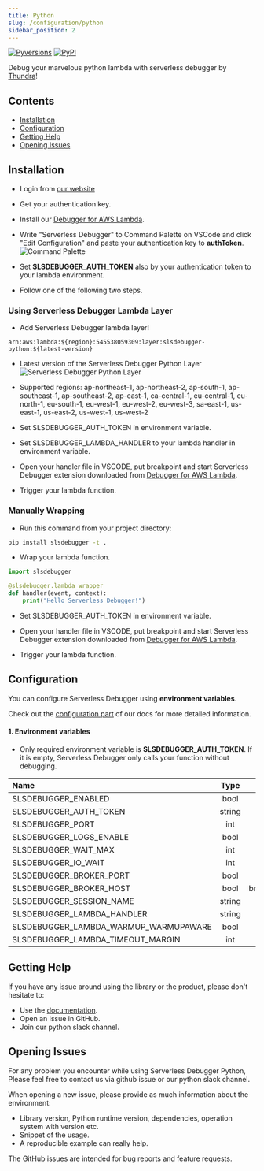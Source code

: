 ```yaml
---
title: Python
slug: /configuration/python
sidebar_position: 2
---
```


[![Pyversions](https://img.shields.io/pypi/pyversions/slsdebugger.svg?style=flat)](https://pypi.org/project/slsdebugger/)
[![PyPI](https://img.shields.io/pypi/v/slsdebugger.svg)](https://pypi.org/project/slsdebugger/)

Debug your marvelous python lambda with serverless debugger by [Thundra](https://www.serverlessdebugger.com)!

## Contents

- [Installation](#installation)
- [Configuration](#configuration)
- [Getting Help](#getting-help)
- [Opening Issues](#opening-issues)

  
## Installation

- Login from [our website](https://app.serverlessdebugger.com/landing)

- Get your authentication key.

- Install our [Debugger for AWS Lambda](https://marketplace.visualstudio.com/items?itemName=thundra.thundra-debugger).

- Write "Serverless Debugger" to Command Palette on VSCode and click "Edit Configuration" and paste your authentication key to **authToken**. 
![Command Palette](/img/serverless-debugger-palette.png)

- Set **SLSDEBUGGER_AUTH_TOKEN** also by your authentication token to your lambda environment.

- Follow one of the following two steps.
### Using Serverless Debugger Lambda Layer

- Add Serverless Debugger lambda layer!
```
arn:aws:lambda:${region}:545538059309:layer:slsdebugger-python:${latest-version} 
```
- Latest version of the Serverless Debugger Python Layer ![Serverless Debugger Python Layer](https://api.globadge.com/v1/badgen/aws/lambda/layer/latest-version/us-west-2/545538059309/slsdebugger-python)

- Supported regions: ap-northeast-1, ap-northeast-2, ap-south-1, ap-southeast-1, ap-southeast-2, ap-east-1, ca-central-1, eu-central-1, eu-north-1, eu-south-1, eu-west-1, eu-west-2, eu-west-3, sa-east-1, us-east-1, us-east-2, us-west-1, us-west-2

- Set SLSDEBUGGER_AUTH_TOKEN in environment variable.

- Set SLSDEBUGGER_LAMBDA_HANDLER to your lambda handler in environment variable.

- Open your handler file in VSCODE, put breakpoint and start Serverless Debugger extension downloaded from [Debugger for AWS Lambda](https://marketplace.visualstudio.com/items?itemName=thundra.thundra-debugger).

- Trigger your lambda function.
### Manually Wrapping

- Run this command from your project directory:
```bash
pip install slsdebugger -t .
```

- Wrap your lambda function.
```python
import slsdebugger

@slsdebugger.lambda_wrapper
def handler(event, context):
    print("Hello Serverless Debugger!")
```

- Set SLSDEBUGGER_AUTH_TOKEN in environment variable.

- Open your handler file in VSCODE, put breakpoint and start Serverless Debugger extension downloaded from [Debugger for AWS Lambda](https://marketplace.visualstudio.com/items?itemName=thundra.thundra-debugger).

- Trigger your lambda function.

## Configuration
You can configure Serverless Debugger using **environment variables**.

Check out the [configuration part](https://docs.serverlessdebugger.com/configuration/python) of our docs for more detailed information.

#### 1. Environment variables

- Only required environment variable is **SLSDEBUGGER_AUTH_TOKEN**. If it is empty, Serverless Debugger only calls your function without debugging.

| Name                                                | Type   |          Default Value                |
|:----------------------------------------------------|:------:|:-------------------------------------:|
| SLSDEBUGGER_ENABLED                                 | bool   |              true                     |
| SLSDEBUGGER_AUTH_TOKEN                              | string |                -                      |
| SLSDEBUGGER_PORT                                    |  int   |              1111                     |
| SLSDEBUGGER_LOGS_ENABLE                             |  bool  |              false                    |
| SLSDEBUGGER_WAIT_MAX                                |  int   |              60000(ms)                |
| SLSDEBUGGER_IO_WAIT                                 |  int   |              2000(ms)                 |
| SLSDEBUGGER_BROKER_PORT                             |  bool  |              444                      |
| SLSDEBUGGER_BROKER_HOST                             |  bool  | broker.service.serverlessdebugger.com |
| SLSDEBUGGER_SESSION_NAME                            | string |              default                  |
| SLSDEBUGGER_LAMBDA_HANDLER                          | string |                -                      |
| SLSDEBUGGER_LAMBDA_WARMUP_WARMUPAWARE               |  bool  |              false                    |
| SLSDEBUGGER_LAMBDA_TIMEOUT_MARGIN                   |  int   |                -                      |

## Getting Help

If you have any issue around using the library or the product, please don't hesitate to:

* Use the [documentation](https://docs.serverlessdebugger.com).
* Open an issue in GitHub.
* Join our python slack channel.


## Opening Issues

For any problem you encounter while using Serverless Debugger Python, Please feel free to contact us via github issue or our python slack channel. 

When opening a new issue, please provide as much information about the environment:
* Library version, Python runtime version, dependencies, operation system with version etc.
* Snippet of the usage.
* A reproducible example can really help.

The GitHub issues are intended for bug reports and feature requests.
